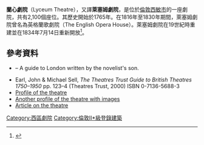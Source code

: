 {{About|位于英国伦敦威斯敏斯特的兰心大戏院|其他同名戏院|兰心大戏院 (消歧义)}}
{{Infobox Theatre
 | name           = Lyceum Theatre
 | image          = Lyceum Theatre 1.jpg
 | caption        =
 | address        = 威灵顿街（Wellington Street）
 | city           = [[倫敦|倫敦]]
 | country        = 英國
 | designation    = [[登錄建築|II*級登录建筑]]
 | coordinates    = {{coord|51.511556|-0.11975|type:landmark|display=inline,title}}
 | architect      = [[塞繆爾·比茲利|塞繆爾·比茲利]]
 | owner          = [[大使剧院集团|大使剧院集团]]
 | capacity       = 2,100<ref>[http://westendtheatrehire.atg.co.uk/space-layouts-home/lyceum-theatre-spaces/ "West End Theatre Hire | Lyceum Theatre spaces"] {{Wayback|url=http://westendtheatrehire.atg.co.uk/space-layouts-home/lyceum-theatre-spaces/ |date=20200810013918 }}, ''Ambassador Theatre Group''. Retrieved 22 November 2012.</ref>
 | type           = [[西區劇院|西區劇院]]
 | opened         = {{Start date and age|1834|07|14|df=yes}}
 | rebuilt        = 1882–84（C. J. Phipps）<br/>1904（Bertie Crewe）<br/>1951（Mathew & Sons）<br/>1996（Holohan Architects）
 | production     =
 | website        = [http://www.thelyceumtheatre.com/ Official website]
}}
'''蘭心劇院'''（Lyceum Theatre），又譯'''萊塞姆劇院'''，是位於[[倫敦|倫敦]][[西敏市|西敏市]]的一座劇院，共有2,100個座位。其歷史開始於1765年。在1816年至1830年期間，萊塞姆劇院曾名為英格蘭歌劇院（The English Opera House）。萊塞姆劇院在19世紀時重建並在1834年7月14日重新開放<ref>{{Cite web |url=http://www.victorianweb.org/art/architecture/classical/3.html |title=The Victorian Web |access-date=2016-05-06 |archive-date=2020-11-05 |archive-url=https://web.archive.org/web/20201105235023/http://www.victorianweb.org/art/architecture/classical/3.html |dead-url=no }}</ref>。

==參考資料==
{{Reflist}}
*{{Cite book | author   = [[Charles_Dickens,_Jr.|Dickens, Charles, Jr]] | origyear   = 1888, 1879 | year   = 2001 | chapter   = Lyceum Theatre entry | chapter-url   = http://www.victorianlondon.org/dickens/dickens-lyc.htm | title   = [[Dickens's_Dictionary_of_London|Dickens's Dictionary of London]], 1888 | edition   = facsimile | location   = Devon | publisher   = Old House Books | isbn   = 1-873590-04-0 | access-date   = 2016-05-06 | archive-date   = 2020-08-05 | archive-url   = https://web.archive.org/web/20200805225248/https://www.victorianlondon.org/dickens/dickens-lyc.htm | dead-url   = no }} – A guide to London written by the novelist's son.
*Earl, John & Michael Sell, ''The Theatres Trust Guide to British Theatres 1750–1950'' pp. 123–4 (Theatres Trust, 2000) ISBN 0-7136-5688-3
*[http://www.londontown.com/LondonInformation/Entertainment/Lion_King_-_Lyceum_Theatre/04ff/ Profile of the theatre] {{Wayback|url=http://www.londontown.com/LondonInformation/Entertainment/Lion_King_-_Lyceum_Theatre/04ff/ |date=20210126220952 }}
*[https://web.archive.org/web/20160624060326/http://www.andreas-praefcke.de/carthalia/uk/uk_london_lyceum.htm Another profile of the theatre with images]
*[http://www.historytoday.com/dt_main_allatonce.asp?gid=13738&g13738=x&g9164=x&g30026=x&g20991=x&g21010=x&g19965=x&g19963=x&amid=13738 Article on the theatre] {{Wayback|url=http://www.historytoday.com/dt_main_allatonce.asp?gid=13738&g13738=x&g9164=x&g30026=x&g20991=x&g21010=x&g19965=x&g19963=x&amid=13738 |date=20070305183649 }}
[[Category:西區劇院|Category:西區劇院]]
[[Category:倫敦II*級登錄建築|Category:倫敦II*級登錄建築]]